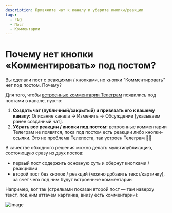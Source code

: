 ```yaml
---
description: Привяжите чат к каналу и уберите кнопки/реакции
tags:
  - FAQ
  - Пост
  - Комментарии
---
```


# Почему нет кнопки «Комментировать» под постом?

Вы сделали пост с реакциями / кнопками, но кнопки "Комментировать" нет под постом. Почему?

Для того, чтобы [встроенные комментарии Телеграм](https://telegram.org/blog/filters-anonymous-admins-comments/ru#kommentarii-v-kanalah) появились под постами в канале, нужно:

1. **Создать чат (публичный/закрытый) и привязать его к вашему каналу:** Описание канала → Изменить → Обсуждение [указываем ранее созданный чат].
2. **Убрать все реакции / кнопки под постом:** встроенные комментарии Телеграм не появятся, пока под постом есть реакции либо кнопки-ссылки. Это не проблема Телепоста, так устроен Телеграм 🤷‍♂️

В качестве обходного решения можно делать мультипубликацию, состояющую сразу из двух постов:

* первый пост содержить основную суть и обернут кнопками / реакциями
* второй пост без кнопок / реакций (можно добавить текст/картинку), за счет чего под ним будут встроенные комментарии

Например, вот так (стрелками показан второй пост — там наверху текст, под ним аттачем картинка, внизу есть комментарии):

![image](/images/107823247-87714e00-6d90-11eb-8adf-11e6d62a0ea4.png)

